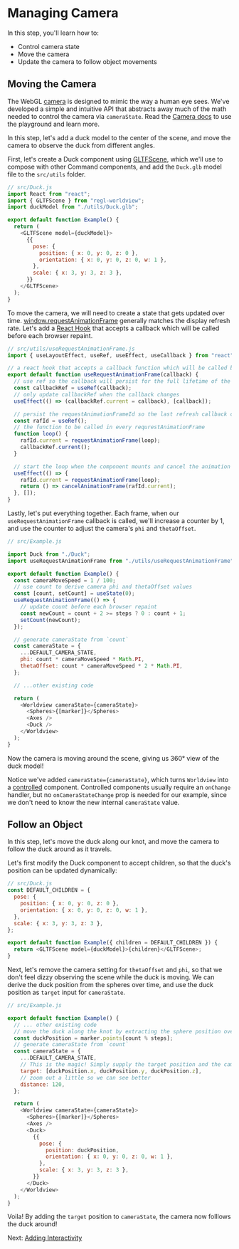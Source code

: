 
# Managing Camera

In this step, you'll learn how to:

- Control camera state
- Move the camera
- Update the camera to follow object movements

## Moving the Camera

The WebGL [camera](https://webglfundamentals.org/webgl/lessons/webgl-3d-camera.html) is designed to mimic the way a human eye sees. We've developed a simple and intuitive API that abstracts away much of the math needed to control the camera via `cameraState`. Read the [Camera docs](#/docs/api/camera) to use the playground and learn more.

In this step, let's add a duck model to the center of the scene, and move the camera to observe the duck from different angles.

First, let's create a Duck component using [GLTFScene](#/docs/commands/gltfscene), which we'll use to compose with other Command components, and add the `Duck.glb` model file to the `src/utils` folder.

```js
// src/Duck.js
import React from "react";
import { GLTFScene } from "regl-worldview";
import duckModel from "./utils/Duck.glb";

export default function Example() {
  return (
    <GLTFScene model={duckModel}>
      {{
        pose: {
          position: { x: 0, y: 0, z: 0 },
          orientation: { x: 0, y: 0, z: 0, w: 1 },
        },
        scale: { x: 3, y: 3, z: 3 },
      }}
    </GLTFScene>
  );
}
```

To move the camera, we will need to create a state that gets updated over time. [window.requestAnimationFrame](https://developer.mozilla.org/en-US/docs/Web/API/window/requestAnimationFrame) generally matches the display refresh rate. Let's add a [React Hook](https://reactjs.org/docs/hooks-intro.html) that accepts a callback which will be called before each browser repaint.

```js
// src/utils/useRequestAnimationFrame.js
import { useLayoutEffect, useRef, useEffect, useCallback } from "react";

// a react hook that accepts a callback function which will be called before each browser repaint
export default function useRequestAnimationFrame(callback) {
  // use ref so the callback will persist for the full lifetime of the component
  const callbackRef = useRef(callback);
  // only update callbackRef when the callback changes
  useEffect(() => (callbackRef.current = callback), [callback]);

  // persist the requestAnimationFrameId so the last refresh callback can be cancelled when component unmounts
  const rafId = useRef();
  // the function to be called in every requrestAnimationFrame
  function loop() {
    rafId.current = requestAnimationFrame(loop);
    callbackRef.current();
  }

  // start the loop when the component mounts and cancel the animation frame when unmounts
  useEffect(() => {
    rafId.current = requestAnimationFrame(loop);
    return () => cancelAnimationFrame(rafId.current);
  }, []);
}
```

Lastly, let's put everything together. Each frame, when our `useRequestAnimationFrame` callback is called, we'll increase a counter by 1, and use the counter to adjust the camera's `phi` and `thetaOffset`.

```js
// src/Example.js

import Duck from "./Duck";
import useRequestAnimationFrame from "./utils/useRequestAnimationFrame";

export default function Example() {
  const cameraMoveSpeed = 1 / 100;
  // use count to derive camera phi and thetaOffset values
  const [count, setCount] = useState(0);
  useRequestAnimationFrame(() => {
    // update count before each browser repaint
    const newCount = count + 2 >= steps ? 0 : count + 1;
    setCount(newCount);
  });

  // generate cameraState from `count`
  const cameraState = {
    ...DEFAULT_CAMERA_STATE,
    phi: count * cameraMoveSpeed * Math.PI,
    thetaOffset: count * cameraMoveSpeed * 2 * Math.PI,
  };

  // ...other existing code

  return (
    <Worldview cameraState={cameraState}>
      <Spheres>{[marker]}</Spheres>
      <Axes />
      <Duck />
    </Worldview>
  );
}
```

Now the camera is moving around the scene, giving us 360° view of the duck model!

Notice we've added `cameraState={cameraState}`, which turns `Worldview` into a [controlled](https://reactjs.org/docs/forms.html) component. Controlled components usually require an `onChange` handler, but no `onCameraStateChange` prop is needed for our example, since we don't need to know the new internal `cameraState` value.

<CodeSandboxEmbed src="https://codesandbox.io/s/qx5zrko8nj" />

## Follow an Object

In this step, let's move the duck along our knot, and move the camera to follow the duck around as it travels.

Let's first modify the Duck component to accept children, so that the duck's position can be updated dynamically:

```js
// src/Duck.js
const DEFAULT_CHILDREN = {
  pose: {
    position: { x: 0, y: 0, z: 0 },
    orientation: { x: 0, y: 0, z: 0, w: 1 },
  },
  scale: { x: 3, y: 3, z: 3 },
};

export default function Example({ children = DEFAULT_CHILDREN }) {
  return <GLTFScene model={duckModel}>{children}</GLTFScene>;
}
```

Next, let's remove the camera setting for `thetaOffset` and `phi`, so that we don't feel dizzy observing the scene while the duck is moving. We can derive the duck position from the spheres over time, and use the duck position as `target` input for `cameraState`.

```js
// src/Example.js

export default function Example() {
  // ... other existing code
  // move the duck along the knot by extracting the sphere position over time
  const duckPosition = marker.points[count % steps];
  // generate cameraState from `count`
  const cameraState = {
    ...DEFAULT_CAMERA_STATE,
    // This is the magic! Simply supply the target position and the camera will follow
    target: [duckPosition.x, duckPosition.y, duckPosition.z],
    // zoom out a little so we can see better
    distance: 120,
  };

  return (
    <Worldview cameraState={cameraState}>
      <Spheres>{[marker]}</Spheres>
      <Axes />
      <Duck>
        {{
          pose: {
            position: duckPosition,
            orientation: { x: 0, y: 0, z: 0, w: 1 },
          },
          scale: { x: 3, y: 3, z: 3 },
        }}
      </Duck>
    </Worldview>
  );
}
```

Voila! By adding the `target` position to `cameraState`, the camera now folllows the duck around!

<CodeSandboxEmbed src="https://codesandbox.io/s/71k2xzj8ox" />

Next: [Adding Interactivity](#/docs/tutorial/adding-interactivity)
